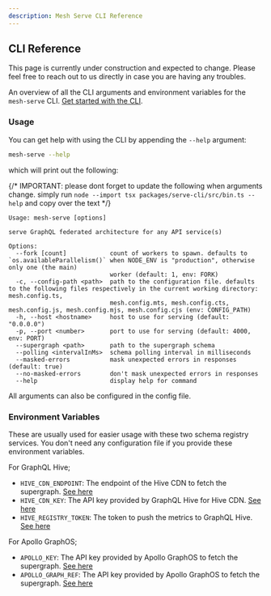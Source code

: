 ```yaml
---
description: Mesh Serve CLI Reference
---
```



## CLI Reference

<Callout>
  This page is currently under construction and expected to change. Please feel free to reach out to
  us directly in case you are having any troubles.
</Callout>

An overview of all the CLI arguments and environment variables for the `mesh-serve` CLI.
[Get started with the CLI](/v1/serve/introduction).

### Usage

You can get help with using the CLI by appending the `--help` argument:

```sh
mesh-serve --help
```

which will print out the following:

{/* IMPORTANT: please dont forget to update the following when arguments change. simply run `node --import tsx packages/serve-cli/src/bin.ts --help` and copy over the text */}

```
Usage: mesh-serve [options]

serve GraphQL federated architecture for any API service(s)

Options:
  --fork [count]            count of workers to spawn. defaults to `os.availableParallelism()` when NODE_ENV is "production", otherwise only one (the main)
                            worker (default: 1, env: FORK)
  -c, --config-path <path>  path to the configuration file. defaults to the following files respectively in the current working directory: mesh.config.ts,
                            mesh.config.mts, mesh.config.cts, mesh.config.js, mesh.config.mjs, mesh.config.cjs (env: CONFIG_PATH)
  -h, --host <hostname>     host to use for serving (default: "0.0.0.0")
  -p, --port <number>       port to use for serving (default: 4000, env: PORT)
  --supergraph <path>       path to the supergraph schema
  --polling <intervalInMs>  schema polling interval in milliseconds
  --masked-errors           mask unexpected errors in responses (default: true)
  --no-masked-errors        don't mask unexpected errors in responses
  --help                    display help for command
```

<Callout>All arguments can also be configured in the config file.</Callout>

### Environment Variables

These are usually used for easier usage with these two schema registry services. You don't need any
configuration file if you provide these environment variables.

For GraphQL Hive;

- `HIVE_CDN_ENDPOINT`: The endpoint of the Hive CDN to fetch the supergraph.
  [See here](/v1/serve/schema-registry/hive#fetching-supergraph-from-hive-cdn)
- `HIVE_CDN_KEY`: The API key provided by GraphQL Hive for Hive CDN.
  [See here](/v1/serve/schema-registry/hive#fetching-supergraph-from-hive-cdn)
- `HIVE_REGISTRY_TOKEN`: The token to push the metrics to GraphQL Hive.
  [See here](/v1/serve/schema-registry/hive#publishing-subgraphs-to-hive-cdn)

For Apollo GraphOS;

- `APOLLO_KEY`: The API key provided by Apollo GraphOS to fetch the supergraph.
  [See here](/v1/serve/schema-registry/graphos)
- `APOLLO_GRAPH_REF`: The API key provided by Apollo GraphOS to fetch the supergraph.
  [See here](/v1/serve/schema-registry/graphos)
